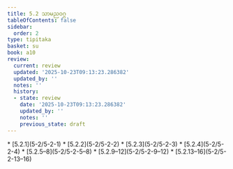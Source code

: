 ```yaml
---
title: 5.2 သာမညဝဂ္ဂ
tableOfContents: false
sidebar:
  order: 2
type: tipitaka
basket: su
book: a10
review:
  current: review
  updated: '2025-10-23T09:13:23.286382'
  updated_by: ''
  notes: ''
  history:
  - state: review
    date: '2025-10-23T09:13:23.286382'
    updated_by: ''
    notes: ''
    previous_state: draft
---
```



<ReviewStatus review={frontmatter.review} showDetails={true} />

<HypothesisAnnotation frontmatter={frontmatter} />

<DynamicBreadcrumb />



<TableOfContents book="a10" section="5.2">
* [5.2.1](5-2/5-2-1)
* [5.2.2](5-2/5-2-2)
* [5.2.3](5-2/5-2-3)
* [5.2.4](5-2/5-2-4)
* [5.2.5–8](5-2/5-2-5–8)
* [5.2.9–12](5-2/5-2-9–12)
* [5.2.13–16](5-2/5-2-13–16)
</TableOfContents>